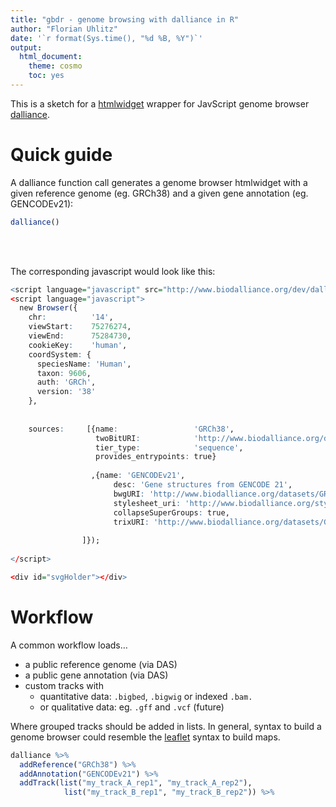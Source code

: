 ```yaml
---
title: "gbdr - genome browsing with dalliance in R"
author: "Florian Uhlitz"
date: '`r format(Sys.time(), "%d %B, %Y")`'
output: 
  html_document:
    theme: cosmo
    toc: yes
---
```


This is a sketch for a [htmlwidget](https://htmlwidgets.org) wrapper for JavScript genome browser [dalliance](https://biodalliance.org).

# Quick guide

A dalliance function call generates a genome browser htmlwidget with a given reference genome (eg. GRCh38) and a given gene annotation (eg. GENCODEv21):

```r

dalliance() 

```

<script language="javascript" src="http://www.biodalliance.org/dev/dalliance-compiled.js"></script>
<script language="javascript">
  new Browser({
    chr:          '14',
    viewStart:    75276274,
    viewEnd:      75284730,
    cookieKey:    'human',
    coordSystem: {
      speciesName: 'Human',
      taxon: 9606,
      auth: 'GRCh',
      version: '38'
    },
    
    
    sources:     [{name:                 'GRCh38',      
                   twoBitURI:            'http://www.biodalliance.org/datasets/hg38.2bit',  
                   tier_type:            'sequence',
                   provides_entrypoints: true}
                   
                  ,{name: 'GENCODEv21',
                       desc: 'Gene structures from GENCODE 21',
                       bwgURI: 'http://www.biodalliance.org/datasets/GRCh38/gencode.v21.annotation.bb',
                       stylesheet_uri: 'http://www.biodalliance.org/stylesheets/gencode2.xml',
                       collapseSuperGroups: true,
                       trixURI: 'http://www.biodalliance.org/datasets/GRCh38/gencode.v21.annotation.ix'}
   
                ]});
    
</script>

<div id="svgHolder"></div>

<br><br>

The corresponding javascript would look like this:

```r

<script language="javascript" src="http://www.biodalliance.org/dev/dalliance-compiled.js"></script>
<script language="javascript">
  new Browser({
    chr:          '14',
    viewStart:    75276274,
    viewEnd:      75284730,
    cookieKey:    'human',
    coordSystem: {
      speciesName: 'Human',
      taxon: 9606,
      auth: 'GRCh',
      version: '38'
    },
    
    
    sources:     [{name:                 'GRCh38',      
                   twoBitURI:            'http://www.biodalliance.org/datasets/hg38.2bit',  
                   tier_type:            'sequence',
                   provides_entrypoints: true}
                   
                  ,{name: 'GENCODEv21',
                       desc: 'Gene structures from GENCODE 21',
                       bwgURI: 'http://www.biodalliance.org/datasets/GRCh38/gencode.v21.annotation.bb',
                       stylesheet_uri: 'http://www.biodalliance.org/stylesheets/gencode2.xml',
                       collapseSuperGroups: true,
                       trixURI: 'http://www.biodalliance.org/datasets/GRCh38/gencode.v21.annotation.ix'}
   
                ]});
    
</script>

<div id="svgHolder"></div>

```


# Workflow

A common workflow loads... 

* a public reference genome (via DAS)
* a public gene annotation (via DAS)
* custom tracks with
    + quantitative data: `.bigbed`, `.bigwig` or indexed `.bam.`
    + or qualitative data: eg. `.gff` and `.vcf` (future) 

Where grouped tracks should be added in lists. In general, syntax to build a genome browser could resemble the [leaflet](https://rstudio.github.io/leaflet/) syntax to build maps.

```r

dalliance %>% 
  addReference("GRCh38") %>% 
  addAnnotation("GENCODEv21") %>% 
  addTrack(list("my_track_A_rep1", "my_track_A_rep2"), 
            list("my_track_B_rep1", "my_track_B_rep2")) %>% 

```





